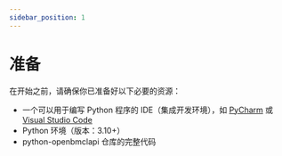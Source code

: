 ```yaml
---
sidebar_position: 1
---
```


# 准备

在开始之前，请确保你已准备好以下必要的资源：

- 一个可以用于编写 Python 程序的 IDE（集成开发环境），如 [PyCharm](https://www.jetbrains.com/pycharm/) 或 [Visual Studio Code](https://code.visualstudio.com/)
- Python 环境（版本：3.10+）
- python-openbmclapi 仓库的完整代码
